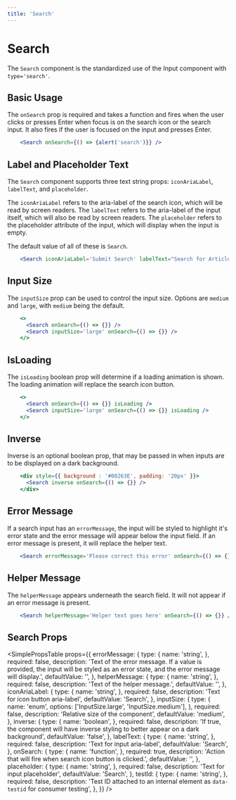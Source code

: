 ```yaml
---
title: 'Search'
---
```



# Search

The `Search` component is the standardized use of the <Link to='/api/inputs/'>Input</Link> component with `type='search'`.

## Basic Usage

The `onSearch` prop is required and takes a function and fires when the user clicks or presses Enter when focus is on the search icon or the search input. It also fires if the user is focused on the input and presses Enter.

```.jsx
    <Search onSearch={() => {alert('search')}} />
```

## Label and Placeholder Text

The `Search` component supports three text string props: `iconAriaLabel`, `labelText`, and `placeholder`.

The `iconAriaLabel` refers to the aria-label of the search icon, which will be read by screen readers. The `labelText` refers to the aria-label of the input itself, which will also be read by screen readers. The `placeholder` refers to the placeholder attribute of the input, which will display when the input is empty.

The default value of all of these is `Search`.

```.jsx
    <Search iconAriaLabel='Submit Search' labelText="Search for Articles and Books" onSearch={() => {}} placeholder="Search our Library" />
```

## Input Size

The `inputSize` prop can be used to control the input size. Options are `medium` and `large`, with `medium` being the default.

```.jsx
    <>
      <Search onSearch={() => {}} />
      <Search inputSize='large' onSearch={() => {}} />
    </>
```

## IsLoading

The `isLoading` boolean prop will determine if a loading animation is shown. The loading animation will replace the search icon button.

```.jsx
    <>
      <Search onSearch={() => {}} isLoading />
      <Search inputSize='large' onSearch={() => {}} isLoading />
    </>
```

## Inverse

Inverse is an optional boolean prop, that may be passed in when inputs are to be displayed on a dark background.

```.jsx
    <div style={{ background : '#00263E', padding: '20px' }}>
      <Search inverse onSearch={() => {}} />
    </div>
```

## Error Message

If a search input has an `errorMessage`, the input will be styled to highlight it's error state and the error message will appear below the input field.
If an error message is present, it will replace the helper text.

```.jsx
    <Search errorMessage='Please correct this error' onSearch={() => {}} />
```

## Helper Message

The `helperMessage` appears underneath the search field. It will not appear if an error message is present.

```.jsx
    <Search helperMessage='Helper text goes here' onSearch={() => {}} />
```

## Search Props

<SimplePropsTable
  props={{
    errorMessage: {
      type: {
        name: 'string',
      },
      required: false,
      description:
        'Text of the error message.  If a value is provided, the input will be styled as an error state, and the error message will display.',
      defaultValue: '',
    },
    helperMessage: {
      type: {
        name: 'string',
      },
      required: false,
      description: 'Text of the helper message.',
      defaultValue: '',
    },
    iconAriaLabel: {
      type: {
        name: 'string',
      },
      required: false,
      description: 'Text for icon button aria-label',
      defaultValue: 'Search',
    },
    inputSize: {
      type: {
        name: 'enum',
        options: ['InputSize.large', 'InputSize.medium'],
      },
      required: false,
      description: 'Relative size of the component',
      defaultValue: 'medium',
    },
    inverse: {
      type: {
        name: 'boolean',
      },
      required: false,
      description:
        'If true, the component will have inverse styling to better appear on a dark background',
      defaultValue: 'false',
    },
    labelText: {
      type: {
        name: 'string',
      },
      required: false,
      description: 'Text for input aria-label',
      defaultValue: 'Search',
    },
    onSearch: {
      type: {
        name: 'function',
      },
      required: true,
      description: 'Action that will fire when search icon button is clicked.',
      defaultValue: '',
    },
    placeholder: {
      type: {
        name: 'string',
      },
      required: false,
      description: 'Text for input placeholder',
      defaultValue: 'Search',
    },
    testId: {
      type: {
        name: 'string',
      },
      required: false,
      description:
        'Test ID attached to an internal element as `data-testid` for consumer testing',
    },
  }}
/>


